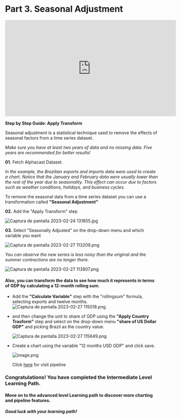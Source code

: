 # Part 3. Seasonal Adjustment

<iframe width="560" height="315" src="https://www.youtube.com/embed/g_y0bJ0tCe4" title="YouTube video player" frameborder="0" allow="accelerometer; autoplay; clipboard-write; encrypted-media; gyroscope; picture-in-picture; web-share" allowfullscreen></iframe>

**Step by Step Guide: Apply Transform**

Seasonal adjustment is a statistical technique used to remove the effects of seasonal factors from a time series dataset. 

*Make sure you have at least two years of data and no missing data. Five years are recommended for better results!*

**01.** Fetch Alphacast Dataset. 

*In the example, the Brazilian exports and imports data were used to create a chart. Notice that the January and February data were usually lower than the rest of the year due to seasonality. This effect can occur due to factors such as weather conditions, holidays, and business cycles.*

To remove the seasonal data from a time series dataset you can use a transformation called **"Seasonal Adjustment"**

**02.** Add the "Apply Transform" step

![Captura de pantalla 2023-02-24 131855.jpg](https://alphacast-images.s3.us-west-2.amazonaws.com/next-s3-uploads/3f83ed68-0c0a-4550-bc4a-510c21482a93/Captura-de-pantalla-2023-02-24-131855.jpg)

**03.** Select "Seasonally Adjusted" on the drop-down menu and which variable you want

![Captura de pantalla 2023-02-27 113209.png](https://alphacast-images.s3.us-west-2.amazonaws.com/next-s3-uploads/06bd80a2-3d01-49fb-b38c-4964871f5b1c/Captura-de-pantalla-2023-02-27-113209.png)


*You can observe the new series is less noisy than the original and the summer contractions are no longer there.*

   ![Captura de pantalla 2023-02-27 113807.png](https://alphacast-images.s3.us-west-2.amazonaws.com/next-s3-uploads/1e9dae68-072d-4ffa-b393-b8116bb7f764/Captura-de-pantalla-2023-02-27-113807.png)

#### Also, you can transform the data to see how much it represents in terms of GDP by calculating a 12-month rolling sum.

- Add the **"Calculate Variable"** step with the "rollingsum" formula, selecting exports and twelve months.
![Captura de pantalla 2023-02-27 115018.png](https://alphacast-images.s3.us-west-2.amazonaws.com/next-s3-uploads/c8ea707b-b6d0-45aa-86e2-02ba35614f6e/Captura-de-pantalla-2023-02-27-115018.png)

- and then change the unit to share of GDP using the **"Apply Country Trasform"** step and select on the drop-down menu **"share of US Dollar GDP"** and picking Brazil as the country value.
  
  ![Captura de pantalla 2023-02-27 115649.png](https://alphacast-images.s3.us-west-2.amazonaws.com/next-s3-uploads/32ff1d0a-b8f2-498a-b46b-412161f43c29/Captura-de-pantalla-2023-02-27-115649.png)

- Create a chart using the variable "12 months USD GDP" and click save.

  ![image.png](https://alphacast-images.s3.us-west-2.amazonaws.com/next-s3-uploads/b4e0fd78-e5af-4ba5-9838-8070f9fd934a/image.png)
  
    Click [here](https://www.alphacast.io/pipelines/2023-2-24-jRQwEY/edit?step=1677509902744) for visit pipeline

### Congratulations! You have completed the Intermediate Level Learning Path.

#### Move on to the advanced level Learning path to discover more charting and pipeline features.

##### Good luck with your learning path!
